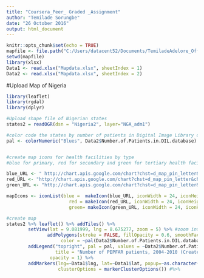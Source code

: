 ```yaml
---
title: "Coursera_Peer_ Graded _Assignment"
author: "Temilade Sorungbe"
date: "26 October 2016"
output: html_document
---
```


```r
knitr::opts_chunk$set(echo = TRUE)
mapfile <- file.path("C:/Users/datacent52/Documents/TemiladeAdelore_Office/DataScienceCourse/DevelopingDataProducts/Leaflet")
setwd(mapfile)
library(xlsx)
Data1 <- read.xlsx("Mapdata.xlsx", sheetIndex = 1)
Data2 <- read.xlsx("Mapdata.xlsx", sheetIndex = 2)
```

#Upload Map of Nigeria
```r
library(leaflet)
library(rgdal)
library(dplyr)

#Upload shape file of Nigerian states 
states2 = readOGR(dsn = "Nigeria2", layer="NGA_adm1") 

#color code the states by number of patients in Digital Image Library database
pal <- colorNumeric("Blues", Data2$Number.of.Patients.in.DIL.database)


#create map icons for health facilities by type 
#blue for primary, red for secondary and green for tertiary health facilities

blue_URL <- " http://chart.apis.google.com/chart?chst=d_map_pin_letter&chld=%E2%80%A2|abcdef&chf=a,s,ee00FFFF"
red_URL <- "http://chart.apis.google.com/chart?chst=d_map_pin_letter&chld=%E2%80%A2|e85141&chf=a,s,ee00FFFF"
green_URL <- "http://chart.apis.google.com/chart?chst=d_map_pin_letter&chld=%E2%80%A2|e85141&chf=a,s,ee00FFFF"

mapIcons <- iconList(blue =  makeIcon(blue_URL, iconWidth = 24, iconHeight =32),
                       red = makeIcon(red_URL, iconWidth = 24, iconHeight =32),
                       green= makeIcon(green_URL, iconWidth = 24, iconHeight =32))

#create map
states2 %>% leaflet() %>% addTiles() %>%
        setView(lat = 9.081999, lng = 8.675277, zoom = 5) %>% #zoom into Nigeria #
               addPolygons(stroke = FALSE, fillOpacity = 0.6, smoothFactor = 0.5,
                    color = ~pal(Data2$Number.of.Patients.in.DIL.database)) %>%
        addLegend("topright", pal = pal, values = ~Data2$Number.of.Patients.in.DIL.database,
                  title = "Number of PEPFAR patients, 2004-2010 (Created: 11/11/2016)",
                opacity = 1) %>%
        addMarkers(lng=~Data1$lng, lat=~Data1$lat, popup=~as.character(Data1$FACILITY.NAME), 
                   clusterOptions = markerClusterOptions()) #%>%
```
